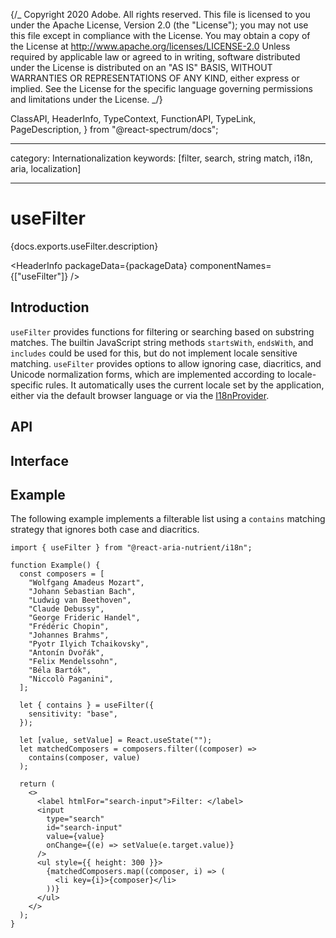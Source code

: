 {/_ Copyright 2020 Adobe. All rights reserved.
This file is licensed to you under the Apache License, Version 2.0 (the "License");
you may not use this file except in compliance with the License. You may obtain a copy
of the License at http://www.apache.org/licenses/LICENSE-2.0
Unless required by applicable law or agreed to in writing, software distributed under
the License is distributed on an "AS IS" BASIS, WITHOUT WARRANTIES OR REPRESENTATIONS
OF ANY KIND, either express or implied. See the License for the specific language
governing permissions and limitations under the License. _/}


  ClassAPI,
  HeaderInfo,
  TypeContext,
  FunctionAPI,
  TypeLink,
  PageDescription,
} from "@react-spectrum/docs";

---

category: Internationalization
keywords: [filter, search, string match, i18n, aria, localization]

---

# useFilter

<PageDescription>{docs.exports.useFilter.description}</PageDescription>

<HeaderInfo packageData={packageData} componentNames={["useFilter"]} />

## Introduction

`useFilter` provides functions for filtering or searching based on substring matches. The builtin JavaScript
string methods `startsWith`, `endsWith`, and `includes` could be used for this, but do not implement locale
sensitive matching. `useFilter` provides options to allow ignoring case, diacritics, and Unicode normalization forms,
which are implemented according to locale-specific rules. It automatically uses the current locale set by the application,
either via the default browser language or via the [I18nProvider](I18nProvider.html).

## API

<FunctionAPI function={docs.exports.useFilter} links={docs.links} />

## Interface

<ClassAPI
  class={docs.links[docs.exports.useFilter.return.id]}
  links={docs.links}
/>

## Example

The following example implements a filterable list using a `contains` matching strategy that ignores both case
and diacritics.

```tsx example
import { useFilter } from "@react-aria-nutrient/i18n";

function Example() {
  const composers = [
    "Wolfgang Amadeus Mozart",
    "Johann Sebastian Bach",
    "Ludwig van Beethoven",
    "Claude Debussy",
    "George Frideric Handel",
    "Frédéric Chopin",
    "Johannes Brahms",
    "Pyotr Ilyich Tchaikovsky",
    "Antonín Dvořák",
    "Felix Mendelssohn",
    "Béla Bartók",
    "Niccolò Paganini",
  ];

  let { contains } = useFilter({
    sensitivity: "base",
  });

  let [value, setValue] = React.useState("");
  let matchedComposers = composers.filter((composer) =>
    contains(composer, value)
  );

  return (
    <>
      <label htmlFor="search-input">Filter: </label>
      <input
        type="search"
        id="search-input"
        value={value}
        onChange={(e) => setValue(e.target.value)}
      />
      <ul style={{ height: 300 }}>
        {matchedComposers.map((composer, i) => (
          <li key={i}>{composer}</li>
        ))}
      </ul>
    </>
  );
}
```
